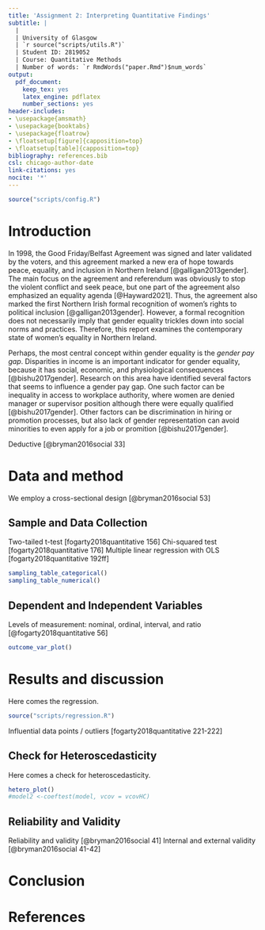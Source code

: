 ```yaml
---
title: 'Assignment 2: Interpreting Quantitative Findings'
subtitle: |
  | 
  | University of Glasgow
  | `r source("scripts/utils.R")`
  | Student ID: 2819052
  | Course: Quantitative Methods
  | Number of words: `r RmdWords("paper.Rmd")$num_words`
output:
  pdf_document:
    keep_tex: yes
    latex_engine: pdflatex
    number_sections: yes
header-includes:
- \usepackage{amsmath}
- \usepackage{booktabs}
- \usepackage{floatrow}
- \floatsetup[figure]{capposition=top}
- \floatsetup[table]{capposition=top}
bibliography: references.bib 
csl: chicago-author-date
link-citations: yes
nocite: '*'
---
```


```r
source("scripts/config.R")
```


\pagebreak
<!-- TC:ignore -->
```{=latex}
\setcounter{tocdepth}{2}
\tableofcontents
```
<!-- TC:endignore --> 

\pagebreak

# Introduction
<!-- Word count: approx. 400  -->
<!-- Look at the model in part 2 below. Based on this state a research question and a hypothesis. Remember a hypothesis needs at least two variables. -->

In 1998, the Good Friday/Belfast Agreement was signed and later validated by the voters, and this agreement marked a new era of hope towards peace, equality, and inclusion in Northern Ireland [@galligan2013gender]. The main focus on the agreement and referendum was obviously to stop the violent conflict and seek peace, but one part of the agreement also emphasized an equality agenda [@Hayward2021]. Thus, the agreement also marked the first Northern Irish formal recognition of women's rights to political inclusion [@galligan2013gender]. However, a formal recognition does not necessarily imply that gender equality trickles down into social norms and practices. Therefore, this report examines the contemporary state of women's equality in Northern Ireland. 

Perhaps, the most central concept within gender equality is the *gender pay gap*. Disparities in income is an important indicator for gender equality, because it has social, economic, and physiological consequences [@bishu2017gender]. Research on this area have identified several factors that seems to influence a gender pay gap. One such factor can be inequality in access to workplace authority, where women are denied manager or supervisor position although there were equally qualified [@bishu2017gender]. Other factors can be discrimination in hiring or promotion processes, but also lack of gender representation can avoid minorities to even apply for a job or promition [@bishu2017gender]. 

Deductive [@bryman2016social 33]







<!--  \pagebreak -->
# Data and method
<!-- Word count: approx. 800 -->
<!-- In this section your goal is to demonstrate that you can describe data and that you understand research design and data collection. -->

We employ a cross-sectional design [@bryman2016social 53]

## Sample and Data Collection

Two-tailed t-test [fogarty2018quantitative 156]
Chi-squared test [fogarty2018quantitative 176]
Multiple linear regression with OLS [fogarty2018quantitative 192ff]

<!-- TC:ignore -->
```r
sampling_table_categorical()
sampling_table_numerical()
```
<!-- TC:endignore -->



## Dependent and Independent Variables

Levels of measurement: nominal, ordinal, interval, and ratio [@fogarty2018quantitative 56]



<!-- TC:ignore -->
```r
outcome_var_plot()
```
<!-- TC:endignore -->


<!--  \pagebreak -->
# Results and discussion
<!-- Word count: approx. 1300 -->
<!-- In this section your goal is to demonstrate that you can interpret quantitative results. Additional credit is available if you are able to relate these findings to social science theories or if you can put the findings in context. -->


Here comes the regression.

<!-- TC:ignore -->
```r
source("scripts/regression.R")
```
<!-- TC:endignore -->


Influential data points / outliers [fogarty2018quantitative 221-222]


## Check for Heteroscedasticity
Here comes a check for heteroscedasticity. 

<!-- TC:ignore -->
```r
hetero_plot()
#model2 <-coeftest(model, vcov = vcovHC)
```
<!-- TC:endignore -->



## Reliability and Validity

Reliability and validity [@bryman2016social 41]
Internal and external validity [@bryman2016social 41-42]


<!-- \pagebreak -->
# Conclusion
<!-- Word count: approx. 500 -->
<!-- Clearly state your findings. Do the findings raise any questions for future research? -->

\pagebreak

<!-- TC:ignore -->

# References
